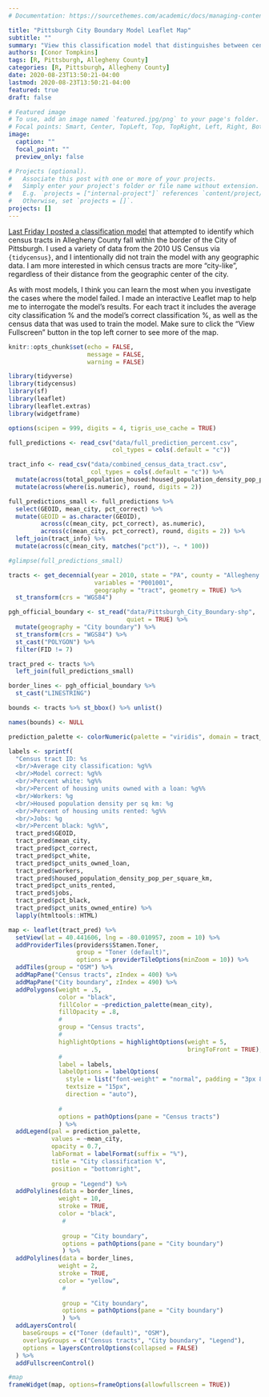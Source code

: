 ```yaml
---
# Documentation: https://sourcethemes.com/academic/docs/managing-content/

title: "Pittsburgh City Boundary Model Leaflet Map"
subtitle: ""
summary: "View this classification model that distinguishes between census tracts that are inside or outside the City of Pittsburgh"
authors: [Conor Tompkins]
tags: [R, Pittsburgh, Allegheny County]
categories: [R, Pittsburgh, Allegheny County]
date: 2020-08-23T13:50:21-04:00
lastmod: 2020-08-23T13:50:21-04:00
featured: true
draft: false

# Featured image
# To use, add an image named `featured.jpg/png` to your page's folder.
# Focal points: Smart, Center, TopLeft, Top, TopRight, Left, Right, BottomLeft, Bottom, BottomRight.
image:
  caption: ""
  focal_point: ""
  preview_only: false

# Projects (optional).
#   Associate this post with one or more of your projects.
#   Simply enter your project's folder or file name without extension.
#   E.g. `projects = ["internal-project"]` references `content/project/deep-learning/index.md`.
#   Otherwise, set `projects = []`.
projects: []
---
```


[Last Friday I posted a classification model](https://ctompkins.netlify.app/post/classifying-pittsburgh-city-boundary/) that attempted to identify which census tracts in Allegheny County fall within the border of the City of Pittsburgh. I used a variety of data from the 2010 US Census via `{tidycensus}`, and I intentionally did not train the model with any geographic data. I am more interested in which census tracts are more "city-like", regardless of their distance from the geographic center of the city.

As with most models, I think you can learn the most when you investigate the cases where the model failed. I made an interactive Leaflet map to help me to interrogate the model's results. For each tract it includes the average city classification % and the model's correct classification %, as well as the census data that was used to train the model. Make sure to click the "View Fullscreen" button in the top left corner to see more of the map.

```r
knitr::opts_chunk$set(echo = FALSE,
                      message = FALSE,
                      warning = FALSE)
```
```r
library(tidyverse)
library(tidycensus)
library(sf)
library(leaflet)
library(leaflet.extras)
library(widgetframe)

options(scipen = 999, digits = 4, tigris_use_cache = TRUE)

full_predictions <- read_csv("data/full_prediction_percent.csv", 
                             col_types = cols(.default = "c")) 

tract_info <- read_csv("data/combined_census_data_tract.csv", 
                       col_types = cols(.default = "c")) %>% 
  mutate(across(total_population_housed:housed_population_density_pop_per_square_km, as.numeric)) %>% 
  mutate(across(where(is.numeric), round, digits = 2))

full_predictions_small <- full_predictions %>% 
  select(GEOID, mean_city, pct_correct) %>% 
  mutate(GEOID = as.character(GEOID),
         across(c(mean_city, pct_correct), as.numeric),
         across(c(mean_city, pct_correct), round, digits = 2)) %>% 
  left_join(tract_info) %>% 
  mutate(across(c(mean_city, matches("pct")), ~. * 100))

#glimpse(full_predictions_small)

tracts <- get_decennial(year = 2010, state = "PA", county = "Allegheny County", 
                        variables = "P001001",
                        geography = "tract", geometry = TRUE) %>% 
  st_transform(crs = "WGS84")

pgh_official_boundary <- st_read("data/Pittsburgh_City_Boundary-shp",
                                 quiet = TRUE) %>% 
  mutate(geography = "City boundary") %>% 
  st_transform(crs = "WGS84") %>% 
  st_cast("POLYGON") %>% 
  filter(FID != 7)

tract_pred <- tracts %>% 
  left_join(full_predictions_small)
```

```r
border_lines <- pgh_official_boundary %>% 
  st_cast("LINESTRING")

bounds <- tracts %>% st_bbox() %>% unlist()

names(bounds) <- NULL

prediction_palette <- colorNumeric(palette = "viridis", domain = tract_pred$mean_city)

labels <- sprintf(
  "Census tract ID: %s
  <br/>Average city classification: %g%%
  <br/>Model correct: %g%%
  <br/>Percent white: %g%%
  <br/>Percent of housing units owned with a loan: %g%%
  <br/>Workers: %g
  <br/>Housed population density per sq km: %g
  <br/>Percent of housing units rented: %g%%
  <br/>Jobs: %g
  <br/>Percent black: %g%%",
  tract_pred$GEOID, 
  tract_pred$mean_city, 
  tract_pred$pct_correct,
  tract_pred$pct_white,
  tract_pred$pct_units_owned_loan,
  tract_pred$workers,
  tract_pred$housed_population_density_pop_per_square_km, 
  tract_pred$pct_units_rented,
  tract_pred$jobs,
  tract_pred$pct_black,
  tract_pred$pct_units_owned_entire) %>%
  lapply(htmltools::HTML)

map <- leaflet(tract_pred) %>% 
  setView(lat = 40.441606, lng = -80.010957, zoom = 10) %>% 
  addProviderTiles(providers$Stamen.Toner, 
                   group = "Toner (default)",
                   options = providerTileOptions(minZoom = 10)) %>%
  addTiles(group = "OSM") %>%
  addMapPane("Census tracts", zIndex = 400) %>%              
  addMapPane("City boundary", zIndex = 490) %>%
  addPolygons(weight = .5,
              color = "black",
              fillColor = ~prediction_palette(mean_city),
              fillOpacity = .8,
              #
              group = "Census tracts",
              #
              highlightOptions = highlightOptions(weight = 5,
                                                  bringToFront = TRUE),
              #
              label = labels,
              labelOptions = labelOptions(
                style = list("font-weight" = "normal", padding = "3px 8px"),
                textsize = "15px",
                direction = "auto"),
              
              #
              options = pathOptions(pane = "Census tracts")
              ) %>% 
  addLegend(pal = prediction_palette, 
            values = ~mean_city, 
            opacity = 0.7, 
            labFormat = labelFormat(suffix = "%"),
            title = "City classification %",
            position = "bottomright",
            
            group = "Legend") %>% 
  addPolylines(data = border_lines,
              weight = 10,
              stroke = TRUE,
              color = "black",
               #
               
               group = "City boundary",
               options = pathOptions(pane = "City boundary")
               ) %>% 
  addPolylines(data = border_lines,
              weight = 2,
              stroke = TRUE,
              color = "yellow",
               #
               
               group = "City boundary",
               options = pathOptions(pane = "City boundary")
               ) %>% 
  addLayersControl(
    baseGroups = c("Toner (default)", "OSM"),
    overlayGroups = c("Census tracts", "City boundary", "Legend"),
    options = layersControlOptions(collapsed = FALSE)
  ) %>% 
  addFullscreenControl()

#map
frameWidget(map, options=frameOptions(allowfullscreen = TRUE))
```
